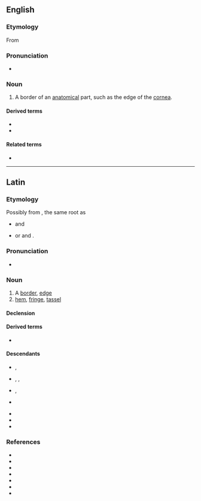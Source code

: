 ==English==

===Etymology===
From {{etyl|la|en}} {{m|la|limbus||edge, border}}

===Pronunciation===
* {{rhymes|ɪmbəs|lang=en}}

===Noun===
{{en-noun|es|limbi}}

# {{lb|en|medicine|biology}} A border of an [[anatomical]] part, such as the edge of the [[cornea]].

====Derived terms====
* {{l|en|limbal}}
* {{l|en|limbal ring}}

====Related terms====
* {{l|en|limbate}}

----

==Latin==

===Etymology===
Possibly from {{m|ine-pro|*(s)lembʰ-|t=to hang loosely, hang limply}}, the same {{der|la|ine-pro|-}} root as
* {{cog|sa|लम्बते|t=hangs down}} and {{cog|en|limp}}
* or {{cog|lt|linta|t=ribbon}} and {{cog|non|linnr|t=whether}}.

===Pronunciation===
* {{la-IPA|limbus}}

===Noun===
{{la-noun|limbus|limbī|m|second}}

# A [[border]], [[edge]]
# [[hem]], [[fringe]], [[tassel]]

====Declension====
{{la-decl-2nd|limb}}

====Derived terms====
* {{l|la|limbātus}}

====Descendants====
{{des-top}}
* {{desc|ca|llimbs}}, {{l|ca|limbe}}
* {{desc|en|limbus}}, {{l|en|limbo}}, {{l|en|limbic}}
* {{desc|fr|limbe}}, {{l|fr|limbique}}
* {{desc|de|Limbus}}
{{des-mid}}
* {{desc|pt|limbo}}
* {{desc|ru|лимб}}
* {{desc|es|limbo}}
{{des-bottom}}

===References===
* {{R:L&S}}
* {{R:Elementary Lewis}}
* {{R:du Cange}}
* {{R:Gaffiot}}
* {{R:Peck}}
* {{R:NLW}}
* {{R:Smith's Antiquities}}